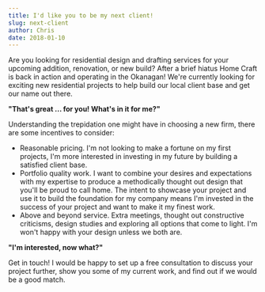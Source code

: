 ```yaml
---
title: I'd like you to be my next client!
slug: next-client
author: Chris
date: 2018-01-10
---
```


Are you looking for residential design and drafting services for your upcoming addition, renovation, or new build? After a brief hiatus Home Craft is back in action and operating in the Okanagan! We're currently looking for exciting new residential projects to help build our local client base and get our name out there.
  
  
**"That's great ... for you! What's in it for me?"**  
  
Understanding the trepidation one might have in choosing a new firm, there are some incentives to consider:  

- Reasonable pricing. I'm not looking to make a fortune on my first projects, I'm more interested in investing in my future by building a satisfied client base.
- Portfolio quality work. I want to combine your desires and expectations with my expertise to produce a methodically thought out design that you'll be proud to call home. The intent to showcase your project and use it to build the foundation for my company means I'm invested in the success of your project and want to make it my finest work.
- Above and beyond service. Extra meetings, thought out constructive criticisms, design studies and exploring all options that come to light. I'm won't happy with your design unless we both are.
  
  
**"I'm interested, now what?"**  
  
Get in touch! I would be happy to set up a free consultation to discuss your project further, show you some of my current work, and find out if we would be a good match. 